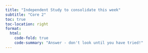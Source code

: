 ```yaml
---
title: "Independent Study to consolidate this week"
subtitle: "Core 2"
toc: true
toc-location: right
format:
  html:
    code-fold: true
    code-summary: "Answer - don't look until you have tried!"
---
```



